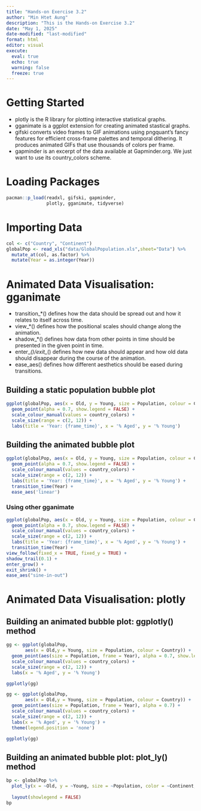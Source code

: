 ```yaml
---
title: "Hands-on Exercise 3.2"
author: "Min Htet Aung"
description: "This is the Hands-on Exercise 3.2" 
date: "May 1, 2025"
date-modified: "last-modified"
format: html
editor: visual
execute: 
  eval: true
  echo: true
  warning: false
  freeze: true
---
```



# Getting Started

- plotly is the R library for plotting interactive statistical graphs.
- gganimate is a ggplot extension for creating animated stastical graphs.
- gifski converts video frames to GIF animations using pngquant’s fancy features for efficient cross-frame palettes and temporal dithering. It produces animated GIFs that use thousands of colors per frame.
- gapminder is an excerpt of the data available at Gapminder.org. We just want to use its country_colors scheme.


# Loading Packages

```r
pacman::p_load(readxl, gifski, gapminder,
               plotly, gganimate, tidyverse)
```


# Importing Data

```r
col <- c("Country", "Continent")
globalPop <- read_xls("data/GlobalPopulation.xls",sheet="Data") %>%
  mutate_at(col, as.factor) %>%
  mutate(Year = as.integer(Year))
```


# Animated Data Visualisation: gganimate

- transition_*() defines how the data should be spread out and how it relates to itself across time.
- view_*() defines how the positional scales should change along the animation.
- shadow_*() defines how data from other points in time should be presented in the given point in time.
- enter_*()/exit_*() defines how new data should appear and how old data should disappear during the course of the animation.
- ease_aes() defines how different aesthetics should be eased during transitions.


## Building a static population bubble plot

```r
ggplot(globalPop, aes(x = Old, y = Young, size = Population, colour = Country)) +
  geom_point(alpha = 0.7, show.legend = FALSE) +
  scale_colour_manual(values = country_colors) +
  scale_size(range = c(2, 12)) +
  labs(title = 'Year: {frame_time}', x = '% Aged', y = '% Young') 
```


## Building the animated bubble plot

```r
ggplot(globalPop, aes(x = Old, y = Young, size = Population, colour = Country)) +
  geom_point(alpha = 0.7, show.legend = FALSE) +
  scale_colour_manual(values = country_colors) +
  scale_size(range = c(2, 12)) +
  labs(title = 'Year: {frame_time}', x = '% Aged', y = '% Young') +
  transition_time(Year) +
  ease_aes('linear')
```


### Using other gganimate

```r
ggplot(globalPop, aes(x = Old, y = Young, size = Population, colour = Country)) +
  geom_point(alpha = 0.7, show.legend = FALSE) +
  scale_colour_manual(values = country_colors) +
  scale_size(range = c(2, 12)) +
  labs(title = 'Year: {frame_time}', x = '% Aged', y = '% Young') +
  transition_time(Year) +
view_follow(fixed_x = TRUE, fixed_y = TRUE) +
shadow_trail(0.1) +
enter_grow() +
exit_shrink() +
ease_aes("sine-in-out")
```


# Animated Data Visualisation: plotly


## Building an animated bubble plot: ggplotly() method

```r
gg <- ggplot(globalPop, 
       aes(x = Old,y = Young, size = Population, colour = Country)) +
  geom_point(aes(size = Population, frame = Year), alpha = 0.7, show.legend = FALSE) +
  scale_colour_manual(values = country_colors) +
  scale_size(range = c(2, 12)) +
  labs(x = '% Aged', y = '% Young')

ggplotly(gg)
```


```r
gg <- ggplot(globalPop, 
       aes(x = Old,y = Young, size = Population, colour = Country)) +
  geom_point(aes(size = Population, frame = Year), alpha = 0.7) +
  scale_colour_manual(values = country_colors) +
  scale_size(range = c(2, 12)) +
  labs(x = '% Aged', y = '% Young') + 
  theme(legend.position = 'none')

ggplotly(gg)
```


## Building an animated bubble plot: plot_ly() method

```r
bp <- globalPop %>%
  plot_ly(x = ~Old, y = ~Young, size = ~Population, color = ~Continent, sizes = c(2, 100), frame = ~Year, text = ~Country, hoverinfo = "text", type = 'scatter', mode = 'markers') %>%
  
  layout(showlegend = FALSE)
bp
```


